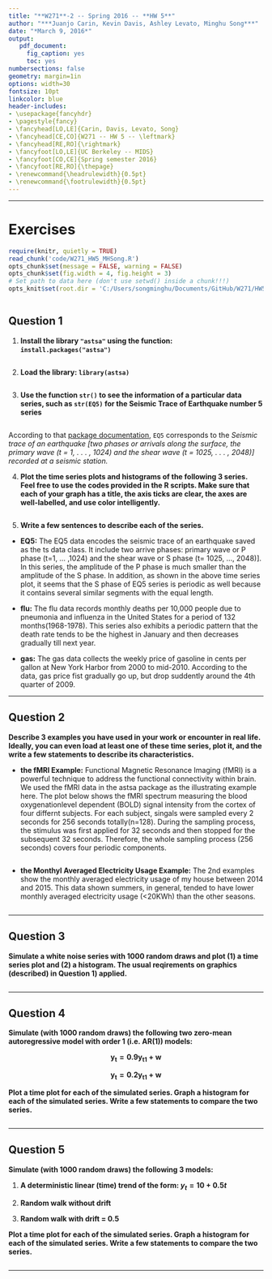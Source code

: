 ```yaml
---
title: "**W271**-2 -- Spring 2016 -- **HW 5**"
author: "***Juanjo Carin, Kevin Davis, Ashley Levato, Minghu Song***"
date: "*March 9, 2016*"
output:
   pdf_document:
     fig_caption: yes
     toc: yes
numbersections: false
geometry: margin=1in
options: width=30
fontsize: 10pt
linkcolor: blue
header-includes:
- \usepackage{fancyhdr}
- \pagestyle{fancy}
- \fancyhead[LO,LE]{Carin, Davis, Levato, Song}
- \fancyhead[CE,CO]{W271 -- HW 5 -- \leftmark}
- \fancyhead[RE,RO]{\rightmark}
- \fancyfoot[LO,LE]{UC Berkeley -- MIDS}
- \fancyfoot[CO,CE]{Spring semester 2016}
- \fancyfoot[RE,RO]{\thepage}
- \renewcommand{\headrulewidth}{0.5pt}
- \renewcommand{\footrulewidth}{0.5pt}
---
```


**********

\pagebreak

# Exercises

```r
require(knitr, quietly = TRUE)
read_chunk('code/W271_HW5_MHSong.R')
opts_chunk$set(message = FALSE, warning = FALSE)
opts_chunk$set(fig.width = 4, fig.height = 3)
# Set path to data here (don't use setwd() inside a chunk!!!)
opts_knit$set(root.dir = 'C:/Users/songminghu/Documents/GitHub/W271/HW5')
```

```r
```



## Question 1

1. **Install the library `"astsa"` using the function: `install.packages("astsa")`**

```r
```

2. **Load the library: `library(astsa)`**

```r
```

3. **Use the function `str()` to see the information of a particular data series, such as `str(EQ5)` for the Seismic Trace of Earthquake number 5 series**

```r
```

According to that [package documentation](https://cran.r-project.org/web/packages/astsa/astsa.pdf), `EQ5` corresponds to the *Seismic trace of an earthquake [two phases or arrivals along the surface, the primary wave (t = 1, . . . , 1024) and the shear wave (t = 1025, . . . , 2048)] recorded at a seismic station.*

4. **Plot the time series plots and histograms of the following 3 series. Feel free to use the codes provided in the R scripts. Make sure that each of your graph has a title, the axis ticks are clear, the axes are well-labelled, and use color intelligently.**

```r
```


5. **Write a few sentences to describe each of the series.**

  + **EQ5:**
  The EQ5 data encodes the seismic trace of an earthquake saved as the ts data class. It include two arrive phases: primary wave or P phase (t=1, ... ,1024) and the shear wave or S phase (t= 1025, ..., 2048)]. In this series, the amplitude of the P phase is much smaller than the amplitude of the S phase.  In addition, as shown in the above time series plot, it seems that the S phase of EQ5 series is periodic as well because it contains several similar segments with the equal length.  

  + **flu:**
  The flu data records monthly deaths per 10,000 people due to pneumonia and influenza in the United States for a period of 132 months(1968-1978). This series also exhibits a periodic pattern that the death rate tends to be the highest in January and then decreases gradually till next year.  

  + **gas:**
  The gas data collects the weekly price of gasoline in cents per gallon at New York Harbor from 2000 to mid-2010.  According to the data, gas price fist gradually go up, but drop suddently around the 4th quarter of 2009.   


**********

## Question 2

**Describe 3 examples you have used in your work or encounter in real life. Ideally, you can even load at least one of these time series, plot it, and the write a few statements to describe its characteristics.**

+ **the fMRI Example:**
Functional Magnetic Resonance Imaging (fMRI) is a powerful technique to address the functional connectivity within brain. We used the fMRI data in the astsa package as the illustrating example here. The plot below shows the fMRI spectrum measuring the blood oxygenationlevel
dependent (BOLD) signal intensity from the cortex of four differnt subjects. For each subject, singals were sampled every 2 seconds for 256 seconds totally(n=128).  During the sampling process, the stimulus was first applied for 32 seconds and then stopped for the subsequent 32 seconds. Therefore, the whole sampling process (256 seconds) covers four periodic components.     

```r
```

+ **the Monthyl Averaged Electricity Usage Example:**
The 2nd examples show the monthly averaged electricity usage of my house between 2014 and 2015.  This data shown summers, in general, tended to have lower monthly averaged electricity usage (<20KWh) than the other seasons.      

```r
```

**********

## Question 3

**Simulate a white noise series with 1000 random draws and plot (1) a time series plot and (2) a histogram. The usual reqirements on graphics (described) in Question 1) applied.**

```r
```



**********

## Question 4

**Simulate (with 1000 random draws) the following two zero-mean autoregressive model with order 1 (i.e. AR(1)) models:**

$$\mathbf{y_t = 0.9y_{t1} + w}$$

$$\mathbf{y_t = 0.2y_{t1} + w}$$

**Plot a time plot for each of the simulated series. Graph a histogram for each of the simulated series. Write a few statements to compare the two series.**

```r
```



**********

## Question 5

**Simulate (with 1000 random draws) the following 3 models:**

1. **A deterministic linear (time) trend of the form: $y_t = 10 + 0.5t$**

2. **Random walk without drift**

3. **Random walk with drift = 0.5**

**Plot a time plot for each of the simulated series. Graph a histogram for each of the simulated series. Write a few statements to compare the two series.**

```r
```

**********
